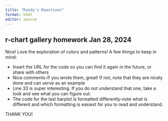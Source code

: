 ```yaml
---
title: "Randy's Reactions"
format: html
editor: source
---
```


## r-chart gallery homework Jan 28, 2024

Nice!  Love the exploration of colors and patterns!  A few things to keep in mind:

* Insert the URL for the code so you can find it again in the future, or share with others
* Nice comments-if you wrote them, great!  If not, note that they are nicely done and can serve as an example
* Line 33 is super interesting.  If you do not understand that one, take a look and see what you can figure out.
* The code for the last barplot is formatted differently-note what is different and which formatting is easiest for you to read and understand.

THANK YOU!